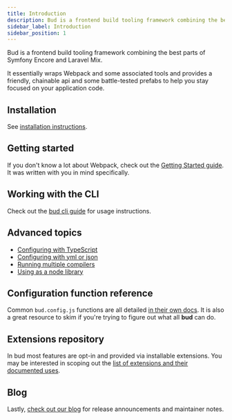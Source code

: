 ```yaml
---
title: Introduction
description: Bud is a frontend build tooling framework combining the best parts of Symfony Encore and Laravel Mix
sidebar_label: Introduction
sidebar_position: 1
---
```



Bud is a frontend build tooling framework combining the best parts of Symfony Encore and Laravel Mix.

It essentially wraps Webpack and some associated tools and provides a friendly, chainable api 
and some battle-tested prefabs to help you stay focused on your application code.

## Installation

See [installation instructions](/guides/installation).

## Getting started

If you don't know a lot about Webpack, check out the [Getting Started guide](/guides/getting-started/intro). 
It was written with you in mind specifically.

## Working with the CLI

Check out the [bud cli guide](/guides/bud-cli/introduction) for usage instructions.

## Advanced topics

- [Configuring with TypeScript](/guides/advanced/configuration/typescript)
- [Configuring with yml or json](/guides/advanced/configuration/static)
- [Running multiple compilers](/guides/advanced/multi-compiler)
- [Using as a node library](/guides/advanced/node)

## Configuration function reference

Common `bud.config.js` functions are all detailed [in their own docs](/docs/index). It is also a great resource to skim if you're 
trying to figure out what all **bud** can do.

## Extensions repository

In bud most features are opt-in and provided via installable extensions. You may be interested in scoping out 
the [list of extensions and their documented uses](/extensions/index).

## Blog

Lastly, [check out our blog](/blog) for release announcements and maintainer notes. 
